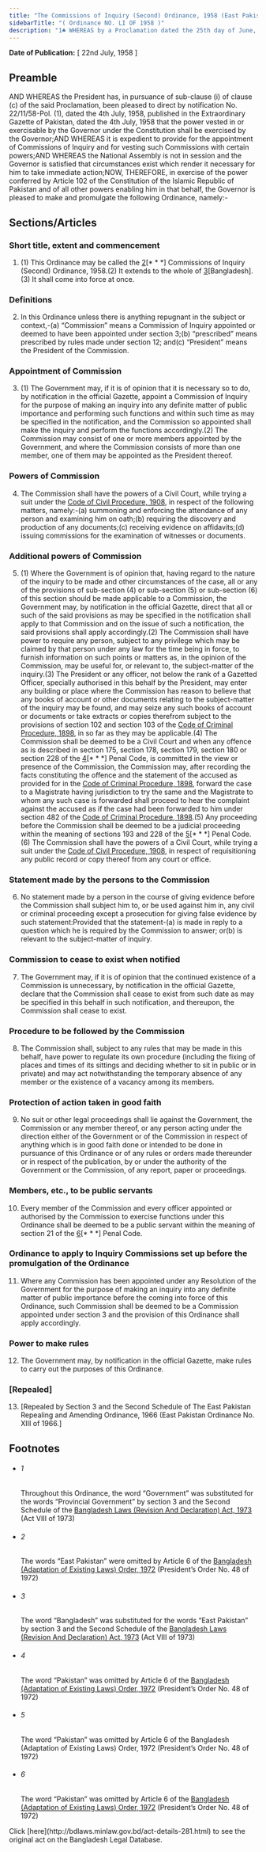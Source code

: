 ```yaml
---
title: "The Commissions of Inquiry (Second) Ordinance, 1958 (East Pakistan Ordinance No. LI of 1958)."
sidebarTitle: "( Ordinance NO. LI OF 1958 )"
description: "1♣ WHEREAS by a Proclamation dated the 25th day of June, 1958, under Article 193 of the Constitution of the Islamic Republic of Pakistan, the President has assumed to himself all the powers vested in, or exercisable by, the Governor of East Pakistan;"
---
```


**Date of Publication:** [ 22nd July, 1958 ]

## Preamble

AND WHEREAS the President has, in pursuance of sub-clause (i) of clause (c) of the said Proclamation, been pleased to direct by notification No. 22/11/58-Pol. (1), dated the 4th July, 1958, published in the Extraordinary Gazette of Pakistan, dated the 4th July, 1958 that the power vested in or exercisable by the Governor under the Constitution shall be exercised by the Governor;AND WHEREAS it is expedient to provide for the appointment of Commissions of Inquiry and for vesting such Commissions with certain powers;AND WHEREAS the National Assembly is not in session and the Governor is satisfied that circumstances exist which render it necessary for him to take immediate action;NOW, THEREFORE, in exercise of the power conferred by Article 102 of the Constitution of the Islamic Republic of Pakistan and of all other powers enabling him in that behalf, the Governor is pleased to make and promulgate the following Ordinance, namely:-

## Sections/Articles

### Short title, extent and commencement

1. (1) This Ordinance may be called the [2](1)[\* \* \*] Commissions of Inquiry (Second) Ordinance, 1958.(2) It extends to the whole of [3](2)[Bangladesh].(3) It shall come into force at once.

### Definitions

2. In this Ordinance unless there is anything repugnant in the subject or context,-(a) “Commission” means a Commission of Inquiry appointed or deemed to have been appointed under section 3;(b) “prescribed” means prescribed by rules made under section 12; and(c) “President” means the President of the Commission.

### Appointment of Commission

3. (1) The Government may, if it is of opinion that it is necessary so to do, by notification in the official Gazette, appoint a Commission of Inquiry for the purpose of making an inquiry into any definite matter of public importance and performing such functions and within such time as may be specified in the notification, and the Commission so appointed shall make the inquiry and perform the functions accordingly.(2) The Commission may consist of one or more members appointed by the Government, and where the Commission consists of more than one member, one of them may be appointed as the President thereof.

### Powers of Commission

4. The Commission shall have the powers of a Civil Court, while trying a suit under the [Code of Civil Procedure, 1908](/laws/volume-5/act-86 "Code of Civil Procedure, 1908"), in respect of the following matters, namely:-(a) summoning and enforcing the attendance of any person and examining him on oath;(b) requiring the discovery and production of any documents;(c) receiving evidence on affidavits;(d) issuing commissions for the examination of witnesses or documents.

### Additional powers of Commission

5. (1) Where the Government is of opinion that, having regard to the nature of the inquiry to be made and other circumstances of the case, all or any of the provisions of sub-section (4) or sub-section (5) or sub-section (6) of this section should be made applicable to a Commission, the Government may, by notification in the official Gazette, direct that all or such of the said provisions as may be specified in the notification shall apply to that Commission and on the issue of such a notification, the said provisions shall apply accordingly.(2) The Commission shall have power to require any person, subject to any privilege which may be claimed by that person under any law for the time being in force, to furnish information on such points or matters as, in the opinion of the Commission, may be useful for, or relevant to, the subject-matter of the inquiry.(3) The President or any officer, not below the rank of a Gazetted Officer, specially authorised in this behalf by the President, may enter any building or place where the Commission has reason to believe that any books of account or other documents relating to the subject-matter of the inquiry may be found, and may seize any such books of account or documents or take extracts or copies therefrom subject to the provisions of section 102 and section 103 of the [Code of Criminal Procedure, 1898](/laws/volume-4/act-75 "Code of Criminal Procedure, 1898"), in so far as they may be applicable.(4) The Commission shall be deemed to be a Civil Court and when any offence as is described in section 175, section 178, section 179, section 180 or section 228 of the [4](1)[\* \* \*] Penal Code, is committed in the view or presence of the Commission, the Commission may, after recording the facts constituting the offence and the statement of the accused as provided for in the [Code of Criminal Procedure, 1898](/laws/volume-4/act-75 "Code of Criminal Procedure, 1898"), forward the case to a Magistrate having jurisdiction to try the same and the Magistrate to whom any such case is forwarded shall proceed to hear the complaint against the accused as if the case had been forwarded to him under section 482 of the [Code of Criminal Procedure, 1898](/laws/volume-4/act-75 "Code of Criminal Procedure, 1898").(5) Any proceeding before the Commission shall be deemed to be a judicial proceeding within the meaning of sections 193 and 228 of the [5](2)[\* \* \*] Penal Code.(6) The Commission shall have the powers of a Civil Court, while trying a suit under the [Code of Civil Procedure, 1908](/laws/volume-5/act-86 "Code of Civil Procedure, 1908"), in respect of requisitioning any public record or copy thereof from any court or office.

### Statement made by the persons to the Commission

6. No statement made by a person in the course of giving evidence before the Commission shall subject him to, or be used against him in, any civil or criminal proceeding except a prosecution for giving false evidence by such statement:Provided that the statement-(a) is made in reply to a question which he is required by the Commission to answer; or(b) is relevant to the subject-matter of inquiry.

### Commission to cease to exist when notified

7. The Government may, if it is of opinion that the continued existence of a Commission is unnecessary, by notification in the official Gazette, declare that the Commission shall cease to exist from such date as may be specified in this behalf in such notification, and thereupon, the Commission shall cease to exist.

### Procedure to be followed by the Commission

8. The Commission shall, subject to any rules that may be made in this behalf, have power to regulate its own procedure (including the fixing of places and times of its sittings and deciding whether to sit in public or in private) and may act notwithstanding the temporary absence of any member or the existence of a vacancy among its members.

### Protection of action taken in good faith

9. No suit or other legal proceedings shall lie against the Government, the Commission or any member thereof, or any person acting under the direction either of the Government or of the Commission in respect of anything which is in good faith done or intended to be done in pursuance of this Ordinance or of any rules or orders made thereunder or in respect of the publication, by or under the authority of the Government or the Commission, of any report, paper or proceedings.

### Members, etc., to be public servants

10. Every member of the Commission and every officer appointed or authorised by the Commission to exercise functions under this Ordinance shall be deemed to be a public servant within the meaning of section 21 of the [6](1)[\* \* \*] Penal Code.

### Ordinance to apply to Inquiry Commissions set up before the promulgation of the Ordinance

11. Where any Commission has been appointed under any Resolution of the Government for the purpose of making an inquiry into any definite matter of public importance before the coming into force of this Ordinance, such Commission shall be deemed to be a Commission appointed under section 3 and the provision of this Ordinance shall apply accordingly.

### Power to make rules

12. The Government may, by notification in the official Gazette, make rules to carry out the purposes of this Ordinance.

### [Repealed]

13. [Repealed by Section 3 and the Second Schedule of The East Pakistan Repealing and Amending Ordinance, 1966 (East Pakistan Ordinance No. XIII of 1966.]

## Footnotes

- ###### 1

  Throughout this Ordinance, the word “Government” was substituted for the words “Provincial Government” by section 3 and the Second Schedule of the [Bangladesh Laws (Revision And Declaration) Act, 1973](/laws/volume-17/act-430 "Bangladesh Laws (Revision And Declaration) Act, 1973") (Act VIII of 1973)

- ###### 2

  The words “East Pakistan” were omitted by Article 6 of the [Bangladesh (Adaptation of Existing Laws) Order, 1972](/laws/volume-15/act-388 "Bangladesh (Adaptation of Existing Laws) Order, 1972 ") (President’s Order No. 48 of 1972)

- ###### 3

  The word “Bangladesh” was substituted for the words “East Pakistan” by section 3 and the Second Schedule of the [Bangladesh Laws (Revision And Declaration) Act, 1973](/laws/volume-17/act-430 "Bangladesh Laws (Revision And Declaration) Act, 1973") (Act VIII of 1973)

- ###### 4

  The word “Pakistan” was omitted by Article 6 of the [Bangladesh (Adaptation of Existing Laws) Order, 1972](/laws/volume-15/act-388 "Bangladesh (Adaptation of Existing Laws) Order, 1972 ") (President’s Order No. 48 of 1972)

- ###### 5

  The word “Pakistan” was omitted by Article 6 of the Bangladesh (Adaptation of Existing Laws) Order, 1972 (President’s Order No. 48 of 1972)

- ###### 6

  The word “Pakistan” was omitted by Article 6 of the [Bangladesh (Adaptation of Existing Laws) Order, 1972](/laws/volume-15/act-388 "Bangladesh (Adaptation of Existing Laws) Order, 1972 ") (President’s Order No. 48 of 1972)

<Note>
  Click [here](http://bdlaws.minlaw.gov.bd/act-details-281.html) to see the original act on the Bangladesh Legal Database.
</Note>
